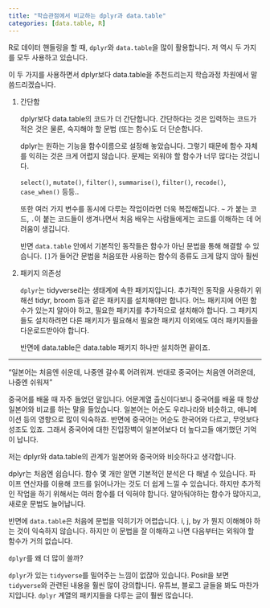 ```yaml
---
title: "학습관점에서 비교하는 dplyr과 data.table"
categories: [data.table, R]
---
```


R로 데이터 핸들링을 할 때, `dplyr`와 `data.table`을 많이 활용합니다. 저 역시 두 가지를 모두 사용하고 있습니다.

이 두 가지를 사용하면서 dplyr보다 data.table을 추천드리는지 학습과정 차원에서 말씀드리겠습니다.

1.  간단함

    dplyr보다 data.table의 코드가 더 간단합니다. 간단하다는 것은 입력하는 코드가 적은 것은 물론, 숙지해야 할 문법 (또는 함수)도 더 단순합니다.

    dplyr는 원하는 기능을 함수이름으로 설정해 놓았습니다. 그렇기 때문에 함수 자체를 익히는 것은 크게 어렵지 않습니다. 문제는 외워야 할 함수가 너무 많다는 것입니다.

    `select()`, `mutate()`, `filter()`, `summarise()`, `filter()`, `recode()`, `case_when()` 등등..

    또한 여러 가지 변수를 동시에 다루는 작업이라면 더욱 복잡해집니다. `~` 가 붙는 코드, `.`이 붙는 코드들이 생겨나면서 처음 배우는 사람들에게는 코드를 이해하는 데 어려움이 생깁니다.

    반면 `data.table` 안에서 기본적인 동작들은 함수가 아닌 문법을 통해 해결할 수 있습니다. `[]`가 들어간 문법을 처음또한 사용하는 함수의 종류도 크게 많지 않아 훨씬

2.  패키지 의존성

    `dplyr`는 tidyverse라는 생태계에 속한 패키지입니다. 추가적인 동작을 사용하기 위해선 tidyr, broom 등과 같은 패키지를 설치해야만 합니다. 어느 패키지에 어떤 함수가 있는지 알아야 하고, 필요한 패키지를 추가적으로 설치해야 합니다. 그 패키지들도 설치하려면 다른 패키지가 필요해서 필요한 패키지 이외에도 여러 패키지들을 다운로드받아야 합니다.

    반면에 data.table은 data.table 패키지 하나만 설치하면 끝이죠.

------------------------------------------------------------------------

"일본어는 처음엔 쉬운데, 나중엔 갈수록 어려워져. 반대로 중국어는 처음엔 어려운데, 나중엔 쉬워져"

중국어를 배울 때 자주 들었던 말입니다. 어문계열 출신이다보니 중국어를 배울 때 항상 일본어와 비교를 하는 말을 들었습니다. 일본어는 어순도 우리나라와 비슷하고, 애니메이션 등의 영향으로 많이 익숙하죠. 반면에 중국어는 어순도 한국어와 다르고, 무엇보다 성조도 있죠. 그래서 중국어에 대한 진입장벽이 일본어보다 더 높다고들 얘기했던 기억이 납니다.

저는 dplyr와 data.table의 관계가 일본어와 중국어와 비슷하다고 생각합니다.

dplyr는 처음엔 쉽습니다. 함수 몇 개만 알면 기본적인 분석은 다 해낼 수 있습니다. 파이프 연산자를 이용해 코드를 읽어나가는 것도 더 쉽게 느낄 수 있습니다. 하지만 추가적인 작업을 하기 위해서는 여러 함수를 더 익혀야 합니다. 알아둬야하는 함수가 많아지고, 새로운 문법도 늘어납니다.

반면에 `data.table`은 처음에 문법을 익히기가 어렵습니다. i, j, by 가 뭔지 이해해야 하는 것이 익숙하지 않습니다. 하지만 이 문법을 잘 이해하고 나면 다음부터는 외워야 할 함수가 거의 없습니다.

`dplyr`를 왜 더 많이 쓸까?

`dplyr`가 있는 `tidyverse`를 밀어주는 느낌이 없잖아 있습니다. Posit을 보면 `tidyverse`와 관련된 내용을 훨씬 많이 강의합니다. 유튜브, 블로그 글들을 봐도 마찬가지입니다. `dplyr` 계열의 패키지들을 다루는 글이 훨씬 많습니다.

